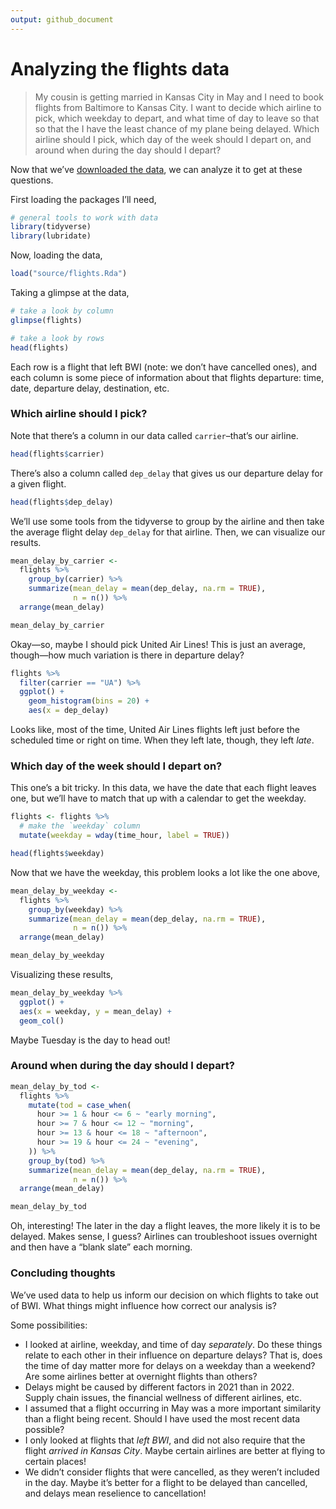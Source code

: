 ```yaml
---
output: github_document
---
```



# Analyzing the flights data

> My cousin is getting married in Kansas City in May and I need to book flights from Baltimore to Kansas City. I want to decide which airline to pick, which weekday to depart, and what time of day to leave so that so that the I have the least chance of my plane being delayed. Which airline should I pick, which day of the week should I depart on, and around when during the day should I depart?

Now that we've [downloaded the data](https://github.com/simonpcouch/gwc-bmore-2022/blob/main/source/grad_data.md), we can analyze it to get at these questions.

First loading the packages I'll need,

```r
# general tools to work with data
library(tidyverse)
library(lubridate)
```

Now, loading the data,

```r
load("source/flights.Rda")
```

Taking a glimpse at the data,

```r
# take a look by column
glimpse(flights)

# take a look by rows
head(flights)
```

Each row is a flight that left BWI (note: we don't have cancelled ones), and each column is some piece of information about that flights departure: time, date, departure delay, destination, etc.

### Which airline should I pick?

Note that there's a column in our data called `carrier`--that's our airline.

```r
head(flights$carrier)
```

There's also a column called `dep_delay` that gives us our departure delay for a given flight.

```r
head(flights$dep_delay)
```

We'll use some tools from the tidyverse to group by the airline and then take the average flight delay `dep_delay` for that airline. Then, we can visualize our results.

```r
mean_delay_by_carrier <-
  flights %>%
    group_by(carrier) %>%
    summarize(mean_delay = mean(dep_delay, na.rm = TRUE),
              n = n()) %>%
  arrange(mean_delay)

mean_delay_by_carrier
```

Okay—so, maybe I should pick United Air Lines! This is just an average, though—how much variation is there in departure delay?

```r
flights %>%
  filter(carrier == "UA") %>%
  ggplot() +
    geom_histogram(bins = 20) +
    aes(x = dep_delay)
```

Looks like, most of the time, United Air Lines flights left just before the scheduled time or right on time. When they left late, though, they left _late_.

### Which day of the week should I depart on?

This one's a bit tricky. In this data, we have the date that each flight leaves one, but we'll have to match that up with a calendar to get the weekday.

```r
flights <- flights %>%
  # make the `weekday` column
  mutate(weekday = wday(time_hour, label = TRUE))

head(flights$weekday)
```

Now that we have the weekday, this problem looks a lot like the one above,

```r
mean_delay_by_weekday <-
  flights %>%
    group_by(weekday) %>%
    summarize(mean_delay = mean(dep_delay, na.rm = TRUE),
              n = n()) %>%
  arrange(mean_delay)

mean_delay_by_weekday
```

Visualizing these results,

```r
mean_delay_by_weekday %>%
  ggplot() +
  aes(x = weekday, y = mean_delay) +
  geom_col()
```



Maybe Tuesday is the day to head out!

### Around when during the day should I depart?

```r
mean_delay_by_tod <-
  flights %>%
    mutate(tod = case_when(
      hour >= 1 & hour <= 6 ~ "early morning",
      hour >= 7 & hour <= 12 ~ "morning",
      hour >= 13 & hour <= 18 ~ "afternoon",
      hour >= 19 & hour <= 24 ~ "evening",
    )) %>%
    group_by(tod) %>%
    summarize(mean_delay = mean(dep_delay, na.rm = TRUE),
              n = n()) %>%
  arrange(mean_delay)

mean_delay_by_tod
```

Oh, interesting! The later in the day a flight leaves, the more likely it is to be delayed. Makes sense, I guess? Airlines can troubleshoot issues overnight and then have a "blank slate" each morning.

### Concluding thoughts

We've used data to help us inform our decision on which flights to take out of BWI. What things might influence how correct our analysis is?

Some possibilities:

* I looked at airline, weekday, and time of day _separately_. Do these things relate to each other in their influence on departure delays? That is, does the time of day matter more for delays on a weekday than a weekend? Are some airlines better at overnight flights than others?
* Delays might be caused by different factors in 2021 than in 2022. Supply chain issues, the financial wellness of different airlines, etc.
* I assumed that a flight occurring in May was a more important similarity than a flight being recent. Should I have used the most recent data possible?
* I only looked at flights that _left BWI_, and did not also require that the flight _arrived in Kansas City_. Maybe certain airlines are better at flying to certain places!
* We didn't consider flights that were cancelled, as they weren't included in the day. Maybe it's better for a flight to be delayed than cancelled, and delays mean reselience to cancellation!
